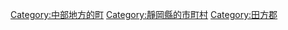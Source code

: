 {{Commonscat|Kannami, Shizuoka}}
{{Catmore}}

{{DEFAULTSORT:Kannami}}
[[Category:中部地方的町|Category:中部地方的町]]
[[Category:靜岡縣的市町村|Category:靜岡縣的市町村]]
[[Category:田方郡|Category:田方郡]]